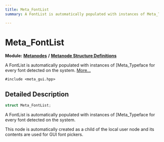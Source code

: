 ```yaml
---
title: Meta_FontList
summary: A FontList is automatically populated with instances of Meta_Typeface for every font detected on the system. 

---
```


# Meta_FontList

**Module:** **[Metanodes](../Modules/group__api__metanodes.mdx)** **/** **[Metanode Structure Definitions](../Modules/group__api__metadefs.mdx)**



A FontList is automatically populated with instances of [Meta_Typeface for every font detected on the system.  [More...](#detailed-description)


`#include <meta_gui.hpp>`

## Detailed Description

```cpp
struct Meta_FontList;
```

A FontList is automatically populated with instances of [Meta_Typeface for every font detected on the system. 

This node is automatically created as a child of the local user node and its contents are used for GUI font pickers. 

